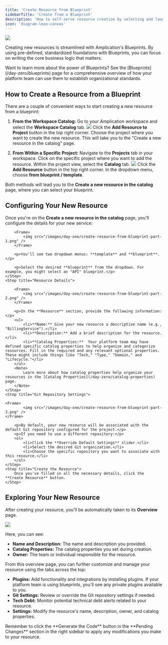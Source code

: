 ```yaml
---
title: 'Create Resource from Blueprint'
sidebarTitle: 'Create from a Blueprint'
description: 'How to self-serve resource creation by selecting and launching resources from predefined Blueprints.'
icon: 'diagram-lean-canvas'
---
```


<Frame>
    <img src="/images/day-one/resource-from-blueprint.png" />
</Frame>

Creating new resources is streamlined with Amplication's Blueprints. 
By using pre-defined, standardized foundations with Blueprints, you can focus on writing the core business logic that matters.

<Tip>
Want to learn more about the power of Blueprints? See the [Blueprints](/day-zero/blueprints) page for a comprehensive overview of how your platform team can use them to establish organizational standards.
</Tip>

## How to Create a Resource from a Blueprint

There are a couple of convenient ways to start creating a new resource from a blueprint:

1. **From the Workspace Catalog:**
    <Steps>
        <Step title="Navigate to the Workspace Catalog">
            Go to your Amplication workspace and select the **Workspace Catalog** tab.
        </Step>
        <Step title="Add Resource to Project">
            <Frame>
                <img src="/images/day-one/create-resource-from-blueprint-workspace.png" />
            </Frame>
            Click the **Add Resource to Project** button in the top right corner.
        </Step>
        <Step title="Select Your Project">
            Choose the project where you want to create the new resource. This will take you to the "Create a new resource in the catalog" page.
        </Step>
    </Steps>

2. **From Within a Specific Project:**
    <Steps>
        <Step title="Go to Your Projects">
            Navigate to the **Projects** tab in your workspace.
        </Step>
        <Step title="Select Your Project">
            Click on the specific project where you want to add the resource.
        </Step>
        <Step title="Open the Catalog">
            Within the project view, select the **Catalog** tab.
        </Step>
        <Step title="Add Resource">
            <Frame>
                <img src="/images/day-one/create-resource-from-blueprint-projects.png" />
            </Frame>
            Click the **Add Resource** button in the top right corner.
        </Step>
        <Step title="Select From Blueprint">
            In the dropdown menu, choose **from blueprint / template**.
        </Step>
    </Steps>

Both methods will lead you to the **Create a new resource in the catalog** page, where you can select your blueprint.

## Configuring Your New Resource

Once you're on the **Create a new resource in the catalog** page, you'll configure the details for your new service:

<Steps>
    <Step title="Project and Blueprint Selection">

        <Frame>
            <img src="/images/day-one/create-resource-from-blueprint-part-1.png" />
        </Frame>
        
        <p>You'll see two dropdown menus: **template** and **blueprint**.</p>
        
        <p>Select the desired **blueprint** from the dropdown. For example, you might select an "API" blueprint.</p>
    </Step>
    <Step title="Resource Details">

        <Frame>
            <img src="/images/day-one/create-resource-from-blueprint-part-2.png" />
        </Frame>

        <p>In the **Resource** section, provide the following information:</p>
        <ul>
            <li>**Name:** Give your new resource a descriptive name (e.g., "BillingService").</li>
            <li>**Description:** Add a brief description for the resource.</li>
            <li>**Catalog Properties:**  Your platform team may have defined specific catalog properties to help organize and categorize resources. Fill in the required and any relevant optional properties. These might include things like "Tech," "Type," "Domain," and "Lifecycle."</li>
        </ul>
        <Note>
            Learn more about how catalog properties help organize your resources in the [Catalog Properties](/day-zero/catalog-properties) page.
        </Note>
    </Step>
    <Step title="Git Repository Settings">

    <Frame>
            <img src="/images/day-one/create-resource-from-blueprint-part-3.png" />
    </Frame>

        <p>By default, your new resource will be associated with the default Git repository configured for the project.</p>
        <p>If you need to use a different repository:</p>
        <ol>
            <li>Click the **Override Default Settings** slider.</li>
            <li>Select the desired Git organization.</li>
            <li>Choose the specific repository you want to associate with this resource.</li>
        </ol>
    </Step>
    <Step title="Create the Resource">
        Once you've filled in all the necessary details, click the **Create Resource** button.
    </Step>
</Steps>

## Exploring Your New Resource

After creating your resource, you'll be automatically taken to its **Overview** page.

<Frame caption="Example of a newly created resource's Overview page.">
    <img src="/images/day-one/resource-from-blueprint.png" />
</Frame>

Here, you can see:

*   **Name and Description:** The name and description you provided.
*   **Catalog Properties:** The catalog properties you set during creation.
*   **Owner:** The team or individual responsible for the resource.

From this overview page, you can further customize and manage your resource using the tabs across the top:

*   **Plugins:**  Add functionality and integrations by installing plugins. If your platform team is using blueprints, you'll see any private plugins available to you.
*   **Git Settings:** Review or override the Git repository settings if needed.
*   **Tech Debt:** Monitor potential technical debt alerts related to your resource.
*   **Settings:** Modify the resource's name, description, owner, and catalog properties.

<Note>
Remember to click the **Generate the Code** button in the **Pending Changes** section in the right sidebar to apply any modifications you make to your resource.
</Note>
